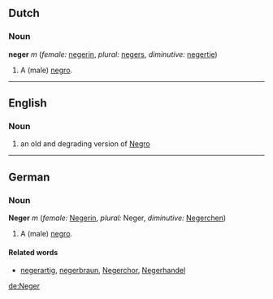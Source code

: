 ==Dutch==
===Noun===
'''neger''' ''m'' (''female:'' [[negerin]], ''plural:'' [[negers]], ''diminutive:'' [[negertje]])

# A (male) [[negro]].

----
==English==
===Noun===
#an old and degrading version of [[Negro]]

----
==German==
===Noun===
'''Neger''' ''m'' (''female:'' [[Negerin]], ''plural:'' Neger, ''diminutive:'' [[Negerchen]])

# A (male) [[negro]].

====Related words====
* [[negerartig]], [[negerbraun]], [[Negerchor]], [[Negerhandel]]

[[de:Neger]]